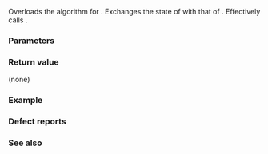 {{cpp/title|swap&lt;small&gt;(std::function)&lt;/small&gt;}}
{{cpp/utility/functional/function/navbar}}
{{dcl begin}}
{{dcl header|functional}}
{{dcl|since=c++11|
template&lt; class R, class... Args &gt;
void swap( std::function&lt;R(Args...)&gt;&amp; lhs, std::function&lt;R(Args...)&gt;&amp; rhs ) noexcept;
}}
{{dcl end}}

Overloads the {{lc|std::swap}} algorithm for {{lc|std::function}}. Exchanges the state of {{c|lhs}} with that of {{c|rhs}}. Effectively calls {{c|lhs.swap(rhs)}}.

===Parameters===
{{par begin}}
{{par|lhs, rhs|polymorphic function wrappers whose states to swap}}
{{par end}}

===Return value===
(none)

===Example===
{{example
|code=
#include &lt;functional&gt;
#include &lt;iostream&gt;

void foo(const char* str, int x)
{
    std::cout &lt;&lt; "foo(\"" &lt;&lt; str &lt;&lt; "\", " &lt;&lt; x &lt;&lt; ")\n";
}

void bar(const char* str, int x)
{
    std::cout &lt;&lt; "bar(\"" &lt;&lt; str &lt;&lt; "\", " &lt;&lt; x &lt;&lt; ")\n";
}

int main()
{
    std::function&lt;void(const char*, int)&gt; f1{foo};
    std::function&lt;void(const char*, int)&gt; f2{bar};

    f1("f1", 1);
    f2("f2", 2);

    std::cout &lt;&lt; "std::swap(f1, f2);\n";
    std::swap(f1, f2);

    f1("f1", 1);
    f2("f2", 2);
}
|output=
foo("f1", 1)
bar("f2", 2)
std::swap(f1, f2);
bar("f1", 1)
foo("f2", 2)
}}

===Defect reports===
{{dr list begin}}
{{dr list item|wg=lwg|dr=2062|std=C++11|before=overload of {{tt|swap}} for {{tt|function}} was not required to be noexcept|after=required}}
{{dr list end}}

===See also===
{{dsc begin}}
{{dsc inc|cpp/utility/functional/function/dsc swap}}
{{dsc inc|cpp/utility/functional/move_only_function/dsc swap2}}
{{dsc end}}

{{langlinks|de|es|fr|it|ja|pt|ru|zh}}